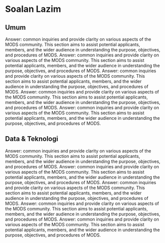 # Soalan Lazim


## Umum

<FAQBox title="How can I notify the team of a bug?">
  Answer: common inquiries and provide clarity on various aspects of the MODS community. This
  section aims to assist potential applicants, members, and the wider audience in understanding the
  purpose, objectives, and procedures of MODS.
</FAQBox>
<FAQBox title="How can I suggest improvements for the site?">
  Answer: common inquiries and provide clarity on various aspects of the MODS community. This
  section aims to assist potential applicants, members, and the wider audience in understanding the
  purpose, objectives, and procedures of MODS.
</FAQBox>
<FAQBox title="Can I invite the data.gov.my team to give a talk?">
  Answer: common inquiries and provide clarity on various aspects of the MODS community. This
  section aims to assist potential applicants, members, and the wider audience in understanding the
  purpose, objectives, and procedures of MODS.
</FAQBox>
<FAQBox title="Is the site’s content officially shared anywhere else?">
  Answer: common inquiries and provide clarity on various aspects of the MODS community. This
  section aims to assist potential applicants, members, and the wider audience in understanding the
  purpose, objectives, and procedures of MODS.
</FAQBox>
<FAQBox title="What is the meaning of life?">
  Answer: common inquiries and provide clarity on various aspects of the MODS community. This
  section aims to assist potential applicants, members, and the wider audience in understanding the
  purpose, objectives, and procedures of MODS.
</FAQBox>

## Data & Teknologi

<FAQBox FAQBox title="Why don’t you have a data request page yet?">
  Answer: common inquiries and provide clarity on various aspects of the MODS community. This
  section aims to assist potential applicants, members, and the wider audience in understanding the
  purpose, objectives, and procedures of MODS.
</FAQBox>
<FAQBox title="Can I really use all the data here for free?">
  Answer: common inquiries and provide clarity on various aspects of the MODS community. This
  section aims to assist potential applicants, members, and the wider audience in understanding the
  purpose, objectives, and procedures of MODS.
</FAQBox>
<FAQBox title="Could you share how this site was built?">
  Answer: common inquiries and provide clarity on various aspects of the MODS community. This
  section aims to assist potential applicants, members, and the wider audience in understanding the
  purpose, objectives, and procedures of MODS.
</FAQBox>
<FAQBox title="Can my non-government agency share data here?">
  Answer: common inquiries and provide clarity on various aspects of the MODS community. This
  section aims to assist potential applicants, members, and the wider audience in understanding the
  purpose, objectives, and procedures of MODS.
</FAQBox>
<FAQBox title="How do you safeguard privacy in your operations?">
  Answer: common inquiries and provide clarity on various aspects of the MODS community. This
  section aims to assist potential applicants, members, and the wider audience in understanding the
  purpose, objectives, and procedures of MODS.
</FAQBox>
